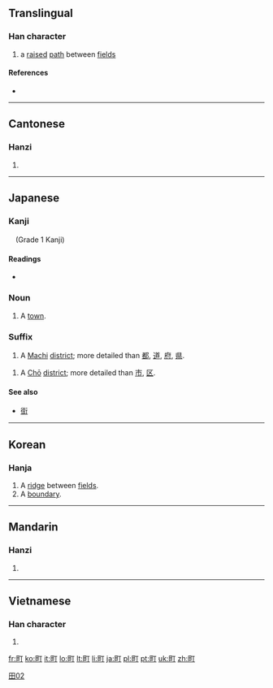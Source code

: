 ==Translingual==

===Han character===
{{Han char|rn=102|rad=田|as=02|sn=7|four=6102<sub>0</sub>|canj=田一弓 (WMN)|ids=⿰[[田]][[丁]]}}

# a [[raise]]d [[path]] between [[field]]s

====References====
* {{Han ref|kx=0759.070|dkj=21735|dj=1169.070|hdz=42528.050|uh=753A|ud=30010|bh=CB6D|bd=52077}}

----

==Cantonese==

===Hanzi===
{{yue-hanzi|jyut=|y=ting2}}

# {{defn|Cantonese|sort=田02}}

----

==Japanese==

===Kanji===
{{ja-kanji|grade=|rs=田02}}　(Grade 1 Kanji)

====Readings====
* {{ja-readings|on=[[ちょう]] (chō), [[てい]] (tei)|kun=[[まち]] (machi)}}

===Noun===
{{ja-noun|k|hira=まち|rom=machi}}

# A [[town]].

===Suffix===
{{ja-pos|k|suffix|hira=まち|rom=machi}}

# A [[Machi]] [[district]]; more detailed than [[都]], [[道]], [[府]], [[県]].
{{ja-pos|k|suffix|hira=ちょう|rom=chō}}
# A [[Chō]] [[district]]; more detailed than [[市]], [[区]].

====See also====
* [[街]]

[[Category:Grade 1 kanji|田02]]

----

==Korean==

===Hanja===
{{ko-hanja|hangeul=정|rv=jeong|mr=chŏng|y=ceng|eumhun=밭두둑|ehrv=batduduk|ehmr=|ehy=}}

# A [[ridge]] between [[field]]s.
# A [[boundary]].

----

==Mandarin==

===Hanzi===
{{cmn-hanzi|pin=[[dīng]] ([[ding1]]), [[tīng]] ([[ting1]]), [[tǐng]] ([[ting3]]), [[zhèng]] ([[zheng4]]), [[tiǎn]] ([[tian3]])|wg=ting<sup>1</sup>, t'ing<sup>1</sup>, t'ing<sup>3</sup>, cheng<sup>4</sup>, t'ien<sup>3</sup>}}

# {{defn|Mandarin|sort=田02}}

----

==Vietnamese==

===Han character===
{{vi-hantu|[[đinh]]|rs=田02}}

# {{defn|Vietnamese|sort=田02}}

[[fr:町]]
[[ko:町]]
[[it:町]]
[[lo:町]]
[[lt:町]]
[[li:町]]
[[ja:町]]
[[pl:町]]
[[pt:町]]
[[uk:町]]
[[zh:町]]